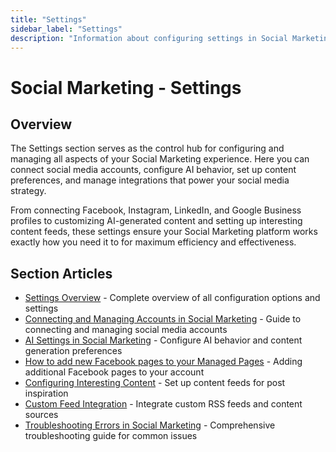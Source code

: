 ```yaml
---
title: "Settings"
sidebar_label: "Settings"
description: "Information about configuring settings in Social Marketing"
---
```


# Social Marketing - Settings

## Overview

The Settings section serves as the control hub for configuring and managing all aspects of your Social Marketing experience. Here you can connect social media accounts, configure AI behavior, set up content preferences, and manage integrations that power your social media strategy.

From connecting Facebook, Instagram, LinkedIn, and Google Business profiles to customizing AI-generated content and setting up interesting content feeds, these settings ensure your Social Marketing platform works exactly how you need it to for maximum efficiency and effectiveness.

## Section Articles

- [Settings Overview](./settings-overview.mdx) - Complete overview of all configuration options and settings
- [Connecting and Managing Accounts in Social Marketing](./account-connections.mdx) - Guide to connecting and managing social media accounts
- [AI Settings in Social Marketing](./ai-settings.mdx) - Configure AI behavior and content generation preferences
- [How to add new Facebook pages to your Managed Pages](./add-facebook-pages-to-managed-pages.mdx) - Adding additional Facebook pages to your account
- [Configuring Interesting Content](./configuring-interesting-content.mdx) - Set up content feeds for post inspiration
- [Custom Feed Integration](./custom-feed-integration.mdx) - Integrate custom RSS feeds and content sources
- [Troubleshooting Errors in Social Marketing](./Troubleshooting-Social-Marketing.mdx) - Comprehensive troubleshooting guide for common issues